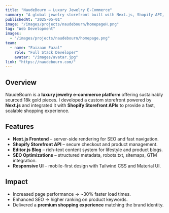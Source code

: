 ```yaml
---
title: "NaudeBourn – Luxury Jewelry E-Commerce"
summary: "A global jewelry storefront built with Next.js, Shopify API, and Editor.js blog integration."
publishedAt: "2025-05-01"
image: "/images/projects/naudebourn/homepageH.png"
tag: "Web Development"
images:
  - "/images/projects/naudebourn/homepage.png"
team:
  - name: "Faizaan Fazal"
    role: "Full Stack Developer"
    avatar: "/images/avatar.jpg"
link: "https://naudebourn.com/"
---
```



## Overview

NaudeBourn is a **luxury jewelry e-commerce platform** offering sustainably sourced 18k gold pieces. I developed a custom storefront powered by **Next.js** and integrated it with **Shopify Storefront APIs** to provide a fast, scalable shopping experience.

## Features

- **Next.js Frontend** – server-side rendering for SEO and fast navigation.  
- **Shopify Storefront API** – secure checkout and product management.  
- **Editor.js Blog** – rich-text content system for lifestyle and product blogs.  
- **SEO Optimizations** – structured metadata, robots.txt, sitemaps, GTM integration.  
- **Responsive UI** – mobile-first design with Tailwind CSS and Material UI.  

## Impact

- Increased page performance → ~30% faster load times.  
- Enhanced SEO → higher ranking on product keywords.  
- Delivered a **premium shopping experience** matching the brand identity.
